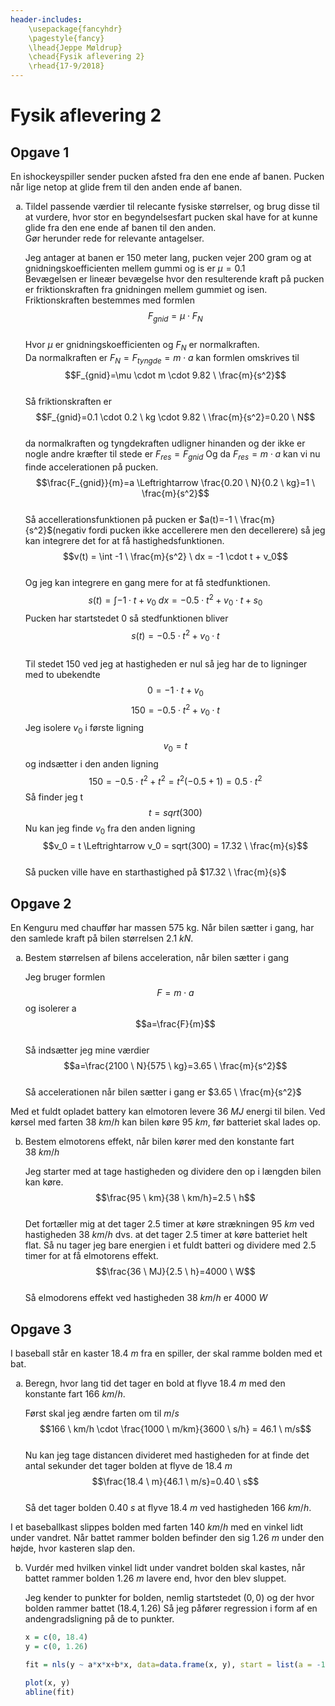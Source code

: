 ```yaml
---
header-includes:
    \usepackage{fancyhdr}
    \pagestyle{fancy}
    \lhead{Jeppe Møldrup}
    \chead{Fysik aflevering 2}
    \rhead{17-9/2018}
---
```


# Fysik aflevering 2

## Opgave 1
En ishockeyspiller sender pucken afsted fra den ene ende af banen.
Pucken når lige netop at glide frem til den anden ende af banen.  

a. Tildel passende værdier til relecante fysiske størrelser, og brug disse til at
   vurdere, hvor stor en begyndelsesfart pucken skal have for at kunne glide fra
   den ene ende af banen til den anden.  
   Gør herunder rede for relevante antagelser.  

   Jeg antager at banen er 150 meter lang, pucken vejer 200 gram og at
   gnidningskoefficienten mellem gummi og is er $\mu=0.1$  
   Bevægelsen er lineær bevægelse hvor den resulterende kraft på pucken er
   friktionskraften fra gnidningen mellem gummiet og isen.  
   Friktionskraften bestemmes med formlen  
   $$F_{gnid}=\mu \cdot F_{N}$$  
   Hvor $\mu$ er gnidningskoefficienten og $F_{N}$ er normalkraften.  
   Da normalkraften er $F_{N}=F_{tyngde}=m \cdot a$ kan formlen omskrives til  
   $$F_{gnid}=\mu \cdot m \cdot 9.82 \ \frac{m}{s^2}$$  
   Så friktionskraften er  
   $$F_{gnid}=0.1 \cdot 0.2 \ kg \cdot 9.82 \ \frac{m}{s^2}=0.20 \ N$$  
   da normalkraften og tyngdekraften udligner hinanden og der ikke er nogle andre
   kræfter til stede er $F_{res}=F_{gnid}$ Og da $F_{res}=m \cdot a$ kan vi nu finde
   accelerationen på pucken.  
   $$\frac{F_{gnid}}{m}=a \Leftrightarrow \frac{0.20 \ N}{0.2 \ kg}=1 \ \frac{m}{s^2}$$  
   Så accellerationsfunktionen på pucken er $a(t)=-1 \ \frac{m}{s^2}$(negativ fordi
   pucken ikke accellerere men den decellerere) så jeg kan integrere
   det for at få hastighedsfunktionen.  
   $$v(t) = \int -1 \ \frac{m}{s^2} \ dx = -1 \cdot t + v_0$$  
   Og jeg kan integrere en gang mere for at få stedfunktionen.  
   $$s(t) = \int -1 \cdot t + v_0 \ dx = -0.5 \cdot t^2 + v_0 \cdot t + s_0$$
   Pucken har startstedet 0 så stedfunktionen bliver  
   $$s(t)=-0.5 \cdot t^2 + v_0 \cdot t$$  
   Til stedet 150 ved jeg at hastigheden er nul så jeg har de to ligninger
   med to ubekendte  
   $$0=-1 \cdot t + v_0$$
   $$150 = -0.5 \cdot t^2 + v_0 \cdot t$$
   Jeg isolere $v_0$ i første ligning
   $$v_0 = t$$
   og indsætter i den anden ligning  
   $$150 = -0.5 \cdot t^2 + t^2 = t^2(-0.5+1) = 0.5 \cdot t^2$$
   Så finder jeg t  
   $$t = sqrt(300)$$
   Nu kan jeg finde $v_0$ fra den anden ligning
   $$v_0 = t \Leftrightarrow v_0 = sqrt(300) = 17.32 \ \frac{m}{s}$$  
   Så pucken ville have en starthastighed på $17.32 \ \frac{m}{s}$

## Opgave 2
En Kenguru med chauffør har massen 575 kg. Når bilen sætter i gang, har den samlede
kraft på bilen størrelsen $2.1 \ kN$.  

a. Bestem størrelsen af bilens acceleration, når bilen sætter i gang  
   
   Jeg bruger formlen  
   $$F=m\cdot a$$
   og isolerer a  
   $$a=\frac{F}{m}$$  
   Så indsætter jeg mine værdier  
   $$a=\frac{2100 \ N}{575 \ kg}=3.65 \ \frac{m}{s^2}$$  
   Så accelerationen når bilen sætter i gang er $3.65 \ \frac{m}{s^2}$  

Med et fuldt opladet battery kan elmotoren levere $36 \ MJ$ energi til bilen. Ved kørsel med
farten $38 \ km/h$ kan bilen køre $95 \ km$, før batteriet skal lades op.  

b. Bestem elmotorens effekt, når bilen kører med den konstante fart $38 \ km/h$  
   
   Jeg starter med at tage hastigheden og dividere den op i længden bilen kan køre.  
   $$\frac{95 \ km}{38 \ km/h}=2.5 \ h$$  
   Det fortæller mig at det tager 2.5 timer at køre strækningen $95 \ km$ ved hastigheden
   $38 \ km/h$ dvs. at det tager 2.5 timer at køre batteriet helt flat. Så nu tager jeg
   bare energien i et fuldt batteri og dividere med 2.5 timer for at få elmotorens
   effekt.  
   $$\frac{36 \ MJ}{2.5 \ h}=4000 \ W$$  
   Så elmodorens effekt ved hastigheden $38 \ km/h$ er $4000 \ W$

## Opgave 3

I baseball står en kaster $18.4 \ m$ fra en spiller, der skal ramme bolden med et bat.  

a. Beregn, hvor lang tid det tager en bold at flyve $18.4 \ m$ med den konstante
   fart $166 \ km/h$.  
   
   Først skal jeg ændre farten om til $m/s$  
   $$166 \ km/h \cdot \frac{1000 \ m/km}{3600 \ s/h} = 46.1 \ m/s$$  
   Nu kan jeg tage distancen divideret med hastigheden for at finde det antal sekunder
   det tager bolden at flyve de $18.4 \ m$  
   $$\frac{18.4 \ m}{46.1 \ m/s}=0.40 \ s$$  
   Så det tager bolden $0.40 \ s$ at flyve $18.4 \ m$ ved hastigheden $166 \ km/h$.  

I et baseballkast slippes bolden med farten $140 \ km/h$ med en vinkel lidt under
vandret. Når battet rammer bolden befinder den sig $1.26 \ m$ under den højde,
hvor kasteren slap den.  

b. Vurdér med hvilken vinkel lidt under vandret bolden skal kastes, når battet
   rammer bolden $1.26 \ m$ lavere end, hvor den blev sluppet.  
   
   Jeg kender to punkter for bolden, nemlig startstedet $(0, 0)$ og der hvor
   bolden rammer battet $(18.4, 1.26)$ Så jeg påfører regression i form
   af en andengradsligning på de to punkter.  
   ```r
   x = c(0, 18.4)
   y = c(0, 1.26)

   fit = nls(y ~ a*x*x+b*x, data=data.frame(x, y), start = list(a = -1, b = -1))

   plot(x, y)
   abline(fit)
   ```
